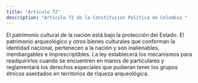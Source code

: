 ```yaml
---
title: "Artículo 72"
description: "Artículo 72 de la Constitución Política de Colombia "
---
```

El patrimonio cultural de la
nación está bajo la protección del Estado. El patrimonio arqueológico y otros bienes culturales
que conforman la identidad nacional, pertenecen
a la nación y son inalienables, inembargables e
imprescriptibles. La ley establecerá los mecanismos para readquirirlos cuando se encuentren en
manos de particulares y reglamentará los derechos especiales que pudieran tener los grupos
étnicos asentados en territorios de riqueza arqueológica.